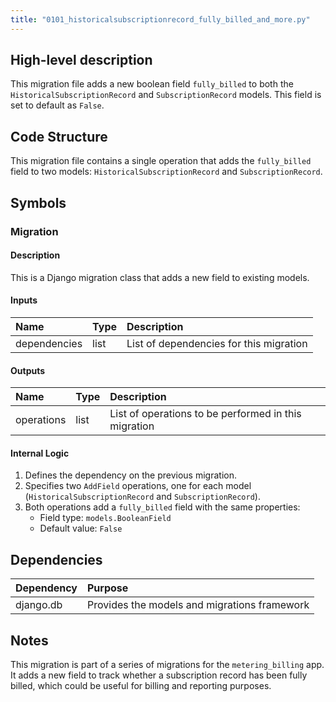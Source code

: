 ```yaml
---
title: "0101_historicalsubscriptionrecord_fully_billed_and_more.py"
---
```


## High-level description
This migration file adds a new boolean field `fully_billed` to both the `HistoricalSubscriptionRecord` and `SubscriptionRecord` models. This field is set to default as `False`.

## Code Structure
This migration file contains a single operation that adds the `fully_billed` field to two models: `HistoricalSubscriptionRecord` and `SubscriptionRecord`.

## Symbols

### Migration
#### Description
This is a Django migration class that adds a new field to existing models.

#### Inputs
| Name | Type | Description |
|:-----|:-----|:------------|
| dependencies | list | List of dependencies for this migration |

#### Outputs
| Name | Type | Description |
|:-----|:-----|:------------|
| operations | list | List of operations to be performed in this migration |

#### Internal Logic
1. Defines the dependency on the previous migration.
2. Specifies two `AddField` operations, one for each model (`HistoricalSubscriptionRecord` and `SubscriptionRecord`).
3. Both operations add a `fully_billed` field with the same properties:
   - Field type: `models.BooleanField`
   - Default value: `False`

## Dependencies
| Dependency | Purpose |
|:-----------|:--------|
| django.db | Provides the models and migrations framework |

## Notes
This migration is part of a series of migrations for the `metering_billing` app. It adds a new field to track whether a subscription record has been fully billed, which could be useful for billing and reporting purposes.